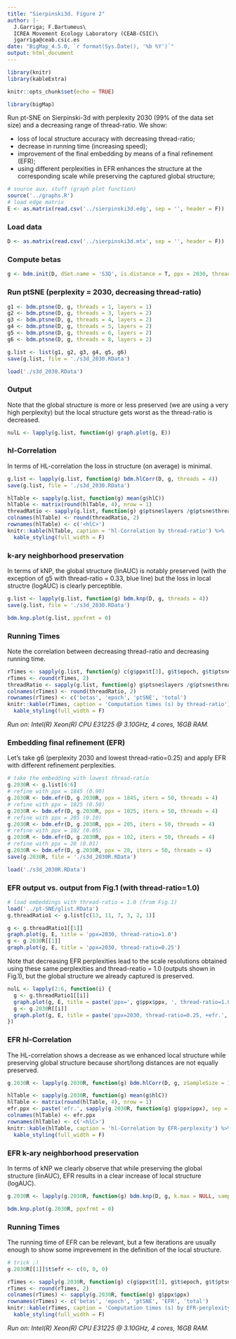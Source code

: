 ```yaml
---
title: "Sierpinski3d. Figure 2"
author: |-
  J.Garriga; F.Bartumeus\
  ICREA Movement Ecology Laboratory (CEAB-CSIC)\
  jgarriga@ceab.csic.es
date: "BigMap_4.5.0, `r format(Sys.Date(), '%b %Y')`"
output: html_document
---
```


```r
library(knitr)
library(kableExtra)
```

```r
knitr::opts_chunk$set(echo = TRUE)
```

```r
library(bigMap)
```

Run pt-SNE on Sierpinski-3d with perplexity 2030 (99% of the data set size) and a decreasing range of thread-ratio. We show:

  + loss of local structure accuracy with decreasing thread-ratio;
  + decrease in running time (increasing speed);
  + improvement of the final embedding by means of a final refinement (EFR);
  + using different perplexities in EFR enhances the structure at the corresponding scale while preserving the captured global structure;


```r
# source aux. stuff (graph plot function)
source('../graphs.R')
# load edge matrix
E <- as.matrix(read.csv('../sierpinski3d.edg', sep = '', header = F))
```

### Load data

```r
D <- as.matrix(read.csv('../sierpinski3d.mtx', sep = '', header = F))
```

### Compute betas

```r
g <- bdm.init(D, dSet.name = 'S3D', is.distance = T, ppx = 2030, threads = 4)
```

### Run ptSNE (perplexity = 2030, decreasing thread-ratio)

```r
g1 <- bdm.ptsne(D, g, threads = 1, layers = 1)
g2 <- bdm.ptsne(D, g, threads = 3, layers = 2)
g3 <- bdm.ptsne(D, g, threads = 4, layers = 2)
g4 <- bdm.ptsne(D, g, threads = 5, layers = 2)
g5 <- bdm.ptsne(D, g, threads = 6, layers = 2)
g6 <- bdm.ptsne(D, g, threads = 8, layers = 2)
```

```r
g.list <- list(g1, g2, g3, g4, g5, g6)
save(g.list, file = './s3d_2030.RData')
```

```r
load('./s3d_2030.RData')
```

### Output

Note that the global structure is more or less preserved (we are using a very high perplexity) but the local structure gets worst as the thread-ratio is decreased.

```r
nulL <- lapply(g.list, function(g) graph.plot(g, E))
```

### hl-Correlation

In terms of HL-correlation the loss in structure (on average) is minimal.

```r
g.list <- lapply(g.list, function(g) bdm.hlCorr(D, g, threads = 4))
save(g.list, file = './s3d_2030.RData')
```

```r
hlTable <- sapply(g.list, function(g) mean(g$hlC))
hlTable <- matrix(round(hlTable, 4), nrow = 1)
threadRatio <- sapply(g.list, function(g) g$ptsne$layers /g$ptsne$threads)
colnames(hlTable) <- round(threadRatio, 2)
rownames(hlTable) <- c('<hlC>')
knitr::kable(hlTable, caption = 'hl-Correlation by thread-ratio') %>%
  kable_styling(full_width = F)
```

### k-ary neighborhood preservation

In terms of kNP, the global structure (linAUC) is notably preserved (with the exception of g5 with thread-ratio = 0.33, blue line) but the loss in local structre (logAUC) is clearly perceptible.

```r
g.list <- lapply(g.list, function(g) bdm.knp(D, g, threads = 4))
save(g.list, file = './s3d_2030.RData')
```

```r
bdm.knp.plot(g.list, ppxfrmt = 0)
```

### Running Times

Note the correlation between decreasing thread-ratio and decreasing running time.

```r
rTimes <- sapply(g.list, function(g) c(g$ppx$t[3], g$t$epoch, g$t$ptsne[3], sum(c(g$ppx$t[3], g$t$ptsne[3]))))
rTimes <- round(rTimes, 2)
threadRatio <- sapply(g.list, function(g) g$ptsne$layers /g$ptsne$threads)
colnames(rTimes) <- round(threadRatio, 2)
rownames(rTimes) <- c('betas', 'epoch', 'ptSNE', 'total')
knitr::kable(rTimes, caption = 'Computation times (s) by thread-ratio') %>%
  kable_styling(full_width = F)
```

*Run on: Intel(R) Xeon(R) CPU E31225 @ 3.10GHz, 4 cores, 16GB RAM.*

### Embedding final refinement (EFR)

Let's take g6 (perplexity 2030 and lowest thread-ratio=0.25) and apply EFR with different refinement perplexities.

```r
# take the embedding with lowest thread-ratio
g.2030R <- g.list[6:6]
# refine with ppx = 1845 (0.90)
g.2030R <- bdm.efr(D, g.2030R, ppx = 1845, iters = 50, threads = 4)
# refine with ppx = 1025 (0.50)
g.2030R <- bdm.efr(D, g.2030R, ppx = 1025, iters = 50, threads = 4)
# refine with ppx = 205 (0.10)
g.2030R <- bdm.efr(D, g.2030R, ppx = 205, iters = 50, threads = 4)
# refine with ppx = 102 (0.05)
g.2030R <- bdm.efr(D, g.2030R, ppx = 102, iters = 50, threads = 4)
# refine with ppx = 20 (0.01)
g.2030R <- bdm.efr(D, g.2030R, ppx = 20, iters = 50, threads = 4)
save(g.2030R, file = './s3d_2030R.RData')
```

```r
load('./s3d_2030R.RData')
```

### EFR output vs. output from Fig.1 (with thread-ratio=1.0)

```r
# load embeddings with thread-ratio = 1.0 (from Fig.1)
load('../pt-SNE/glist.RData')
g.threadRatio1 <- g.list[c(13, 11, 7, 3, 2, 1)]
```

```r
g <- g.threadRatio1[[1]]
graph.plot(g, E, title = 'ppx=2030, thread-ratio=1.0')
g <- g.2030R[[1]]
graph.plot(g, E, title = 'ppx=2030, thread-ratio=0.25')
```

Note that decreasing EFR perplexities lead to the scale resolutions obtained using these same perplexities and thread-reatio = 1.0 (outputs shown in Fig.1), but the global structure we already captured is preserved.

```r
nulL <- lapply(2:6, function(i) {
  g <- g.threadRatio1[[i]]
  graph.plot(g, E, title = paste('ppx=', g$ppx$ppx, ', thread-ratio=1.0', sep = ''))
  g <- g.2030R[[i]]
  graph.plot(g, E, title = paste('ppx=2030, thread-ratio=0.25, +efr.', g$ppx$ppx, sep = ''))
})
```

### EFR hl-Correlation

The HL-correlation shows a decrease as we enhanced local structure while preserving global structure because short/long distances are not equally preserved.

```r
g.2030R <- lapply(g.2030R, function(g) bdm.hlCorr(D, g, zSampleSize = 1000, threads = 4))
```

```r
hlTable <- sapply(g.2030R, function(g) mean(g$hlC))
hlTable <- matrix(round(hlTable, 4), nrow = 1)
efr.ppx <- paste('efr.', sapply(g.2030R, function(g) g$ppx$ppx), sep = '')
colnames(hlTable) <- efr.ppx
rownames(hlTable) <- c('<hlC>')
knitr::kable(hlTable, caption = 'hl-Correlation by EFR-perplexity') %>%
  kable_styling(full_width = F)
```

### EFR k-ary neighborhood preservation

In terms of kNP we clearly observe that while preserving the global structure (linAUC), EFR results in a clear increase of local structure (logAUC).

```r
g.2030R <- lapply(g.2030R, function(g) bdm.knp(D, g, k.max = NULL, sampling = 0.9, threads = 4))
```

```r
bdm.knp.plot(g.2030R, ppxfrmt = 0)
```

### Running Times

The running time of EFR can be relevant, but a few iterations are usually enough to show some imprevement in the definition of the local structure.

```r
# trick ;)
g.2030R[[1]]$t$efr <- c(0, 0, 0)
```

```r
rTimes <- sapply(g.2030R, function(g) c(g$ppx$t[3], g$t$epoch, g$t$ptsne[3], g$t$efr[3], sum(c(g$ppx$t[3], g$t$ptsne[3], g$t$efr[3]))))
rTimes <- round(rTimes, 2)
colnames(rTimes) <- sapply(g.2030R, function(g) g$ppx$ppx)
rownames(rTimes) <- c('betas', 'epoch', 'ptSNE', 'EFR', 'total')
knitr::kable(rTimes, caption = 'Computation times (s) by EFR-perplexity') %>%
  kable_styling(full_width = F)
```

*Run on: Intel(R) Xeon(R) CPU E31225 @ 3.10GHz, 4 cores, 16GB RAM.*
